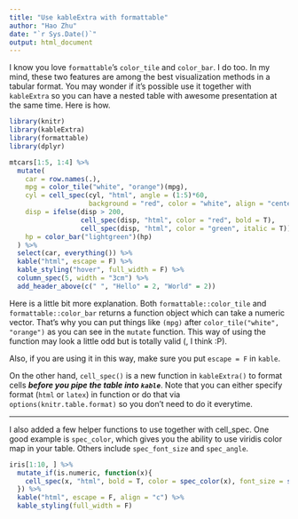 ```yaml
---
title: "Use kableExtra with formattable"
author: "Hao Zhu"
date: "`r Sys.Date()`"
output: html_document
---
```


I know you love `formattable`'s `color_tile` and `color_bar`. I do too. In my mind, these two features are among the best visualization methods in a tabular format. You may wonder if it's possible use it together with `kableExtra` so you can have a nested table with awesome presentation at the same time. Here is how. 

```r
library(knitr)
library(kableExtra)
library(formattable)
library(dplyr)
```

```r
mtcars[1:5, 1:4] %>%
  mutate(
    car = row.names(.),
    mpg = color_tile("white", "orange")(mpg),
    cyl = cell_spec(cyl, "html", angle = (1:5)*60, 
                    background = "red", color = "white", align = "center"),
    disp = ifelse(disp > 200,
                  cell_spec(disp, "html", color = "red", bold = T),
                  cell_spec(disp, "html", color = "green", italic = T)),
    hp = color_bar("lightgreen")(hp)
  ) %>%
  select(car, everything()) %>%
  kable("html", escape = F) %>%
  kable_styling("hover", full_width = F) %>%
  column_spec(5, width = "3cm") %>%
  add_header_above(c(" ", "Hello" = 2, "World" = 2))
```

Here is a little bit more explanation. Both `formattable::color_tile` and `formattable::color_bar` returns a function object which can take a numeric vector. That's why you can put things like `(mpg)` after `color_tile("white", "orange")` as you can see in the `mutate` function. This way of using the function may look a little odd but is totally valid (, I think :P).

Also, if you are using it in this way, make sure you put `escape = F` in `kable`. 

On the other hand, `cell_spec()` is a new function in `kableExtra()` to format cells _**before you pipe the table into `kable`**_. Note that you can either specify format (`html` or `latex`) in function or do that via `options(knitr.table.format)` so you don't need to do it everytime. 

***

I also added a few helper functions to use together with cell_spec. One good example is `spec_color`, which gives you the ability to use viridis color map in your table. Others include `spec_font_size` and `spec_angle`. 

```r
iris[1:10, ] %>%
  mutate_if(is.numeric, function(x){
    cell_spec(x, "html", bold = T, color = spec_color(x), font_size = spec_font_size(x))
  }) %>%
  kable("html", escape = F, align = "c") %>%
  kable_styling(full_width = F)
```
